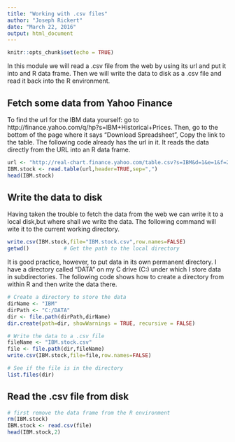 ---
title: "Working with .csv files"
author: "Joseph Rickert"
date: "March 22, 2016"
output: html_document
---

```{r setup, include=FALSE}
knitr::opts_chunk$set(echo = TRUE)
```
In this module we will read a .csv file from the web by using its url and put it into and R data frame. Then we will write the data to disk as a .csv file and read it back into the R environment.


## Fetch some data from Yahoo Finance  
To find the url for the IBM data yourself: go to http://finance.yahoo.com/q/hp?s=IBM+Historical+Prices. Then, go to the bottom of the page where it says "Download Spreadsheet", Copy the link to the table. 
The following code already has the url in it. It reads the data directly from the URL into an R data frame.
```{r}

url <- "http://real-chart.finance.yahoo.com/table.csv?s=IBM&d=1&e=1&f=2016&g=d&a=0&b=2&c=1962&ignore=.csv"
IBM.stock <- read.table(url,header=TRUE,sep=",")
head(IBM.stock)
```   
## Write the data to disk
Having taken the trouble to fetch the data from the web we can write it to a local disk,but where shall we write the data. The following command will wite it to the current working directory.

```{r}
write.csv(IBM.stock,file="IBM.stock.csv",row.names=FALSE)
getwd()           # Get the path to the local directory
```   
It is good practice, however, to put data in its own permanent directory. I have a directory called "DATA" on my C drive (C:\DATA) under which I store data in subdirectories. The following code shows how to create a directory from within R and then write the data there.  

```{r}
# Create a directory to store the data
dirName <- "IBM"
dirPath <- "C:/DATA"
dir <- file.path(dirPath,dirName)
dir.create(path=dir, showWarnings = TRUE, recursive = FALSE)

# Write the data to a .csv file
fileName <- "IBM.stock.csv"
file <- file.path(dir,fileName)
write.csv(IBM.stock,file=file,row.names=FALSE)

# See if the file is in the directory
list.files(dir)

```
## Read the .csv file from disk

```{R}
# first remove the data frame from the R environment
rm(IBM.stock)
IBM.stock <- read.csv(file)
head(IBM.stock,2)
```





